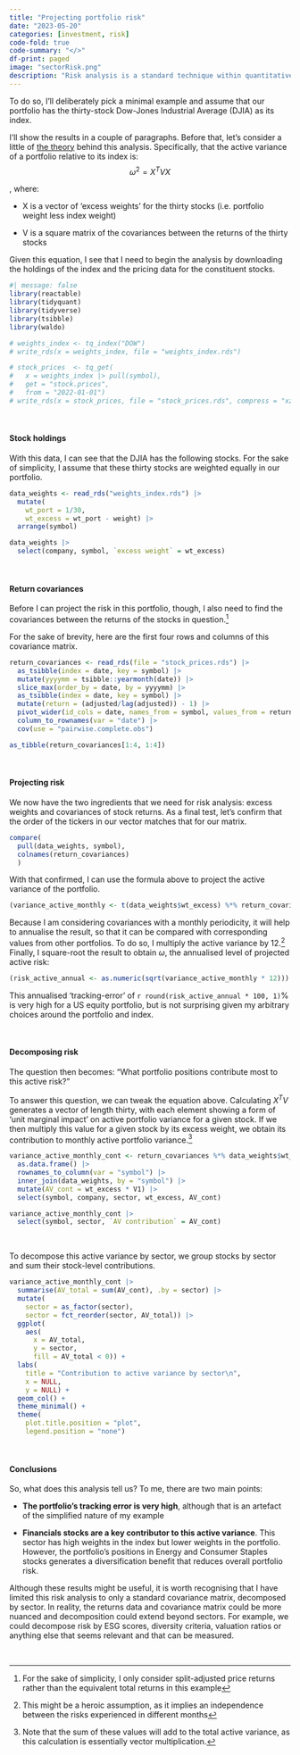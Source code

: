 ```yaml
---
title: "Projecting portfolio risk"
date: "2023-05-20"
categories: [investment, risk]
code-fold: true
code-summary: "</>"
df-print: paged
image: "sectorRisk.png"
description: "Risk analysis is a standard technique within quantitative investment. In this post, I'll describe how to perform it succinctly in R."
---
```


To do so, I'll deliberately pick a minimal example and assume that our portfolio has the thirty-stock Dow-Jones Industrial Average (DJIA) as its index.

I'll show the results in a couple of paragraphs. Before that, let's consider a little of [the theory](https://en.wikipedia.org/wiki/Tracking_error) behind this analysis. Specifically, that the active variance of a portfolio relative to its index is: $$\omega^2 = X^T V X$$

, where:

-   X is a vector of 'excess weights' for the thirty stocks (i.e. portfolio weight less index weight)

-   V is a square matrix of the covariances between the returns of the thirty stocks

Given this equation, I see that I need to begin the analysis by downloading the holdings of the index and the pricing data for the constituent stocks.

```r
#| message: false
library(reactable)
library(tidyquant)
library(tidyverse)
library(tsibble)
library(waldo)

# weights_index <- tq_index("DOW")
# write_rds(x = weights_index, file = "weights_index.rds")

# stock_prices  <- tq_get(
#   x = weights_index |> pull(symbol), 
#   get = "stock.prices", 
#   from = "2022-01-01")
# write_rds(x = stock_prices, file = "stock_prices.rds", compress = "xz")
```

<br/>

#### Stock holdings

With this data, I can see that the DJIA has the following stocks. For the sake of simplicity, I assume that these thirty stocks are weighted equally in our portfolio.

```r
data_weights <- read_rds("weights_index.rds") |> 
  mutate(
    wt_port = 1/30,
    wt_excess = wt_port - weight) |> 
  arrange(symbol)

data_weights |> 
  select(company, symbol, `excess weight` = wt_excess)
```

<br/>

#### Return covariances

Before I can project the risk in this portfolio, though, I also need to find the covariances between the returns of the stocks in question.[^1]

[^1]: For the sake of simplicity, I only consider split-adjusted price returns rather than the equivalent total returns in this example

For the sake of brevity, here are the first four rows and columns of this covariance matrix.

```r
return_covariances <- read_rds(file = "stock_prices.rds") |>
  as_tsibble(index = date, key = symbol) |> 
  mutate(yyyymm = tsibble::yearmonth(date)) |> 
  slice_max(order_by = date, by = yyyymm) |> 
  as_tsibble(index = date, key = symbol) |> 
  mutate(return = (adjusted/lag(adjusted)) - 1) |> 
  pivot_wider(id_cols = date, names_from = symbol, values_from = return) |> 
  column_to_rownames(var = "date") |> 
  cov(use = "pairwise.complete.obs")

as_tibble(return_covariances[1:4, 1:4])
```

<br/>

#### Projecting risk

We now have the two ingredients that we need for risk analysis: excess weights and covariances of stock returns. As a final test, let's confirm that the order of the tickers in our vector matches that for our matrix.

```r
compare(
  pull(data_weights, symbol), 
  colnames(return_covariances)
  )
```

With that confirmed, I can use the formula above to project the active variance of the portfolio.

```r
(variance_active_monthly <- t(data_weights$wt_excess) %*% return_covariances %*% data_weights$wt_excess)
```

Because I am considering covariances with a monthly periodicity, it will help to annualise the result, so that it can be compared with corresponding values from other portfolios. To do so, I multiply the active variance by 12.[^2] Finally, I square-root the result to obtain $\omega$, the annualised level of projected active risk:

[^2]: This might be a heroic assumption, as it implies an independence between the risks experienced in different months

```r
(risk_active_annual <- as.numeric(sqrt(variance_active_monthly * 12)))
```

This annualised 'tracking-error' of `r round(risk_active_annual * 100, 1)`% is very high for a US equity portfolio, but is not surprising given my arbitrary choices around the portfolio and index.

<br/>

#### Decomposing risk

The question then becomes: "What portfolio positions contribute most to this active risk?"

To answer this question, we can tweak the equation above. Calculating $X^T V$ generates a vector of length thirty, with each element showing a form of 'unit marginal impact' on active portfolio variance for a given stock. If we then multiply this value for a given stock by its excess weight, we obtain its contribution to monthly active portfolio variance.[^3]

[^3]: Note that the sum of these values will add to the total active variance, as this calculation is essentially vector multiplication.

```r
variance_active_monthly_cont <- return_covariances %*% data_weights$wt_excess |> 
  as.data.frame() |> 
  rownames_to_column(var = "symbol") |> 
  inner_join(data_weights, by = "symbol") |> 
  mutate(AV_cont = wt_excess * V1) |> 
  select(symbol, company, sector, wt_excess, AV_cont)

variance_active_monthly_cont |> 
  select(symbol, sector, `AV contribution` = AV_cont)
```

<br/>

To decompose this active variance by sector, we group stocks by sector and sum their stock-level contributions.

```r
variance_active_monthly_cont |> 
  summarise(AV_total = sum(AV_cont), .by = sector) |> 
  mutate(
    sector = as_factor(sector),
    sector = fct_reorder(sector, AV_total)) |> 
  ggplot(
    aes(
      x = AV_total,
      y = sector,
      fill = AV_total < 0)) + 
  labs(
    title = "Contribution to active variance by sector\n",
    x = NULL,
    y = NULL) +
  geom_col() + 
  theme_minimal() + 
  theme(
    plot.title.position = "plot",
    legend.position = "none")
```

<br/>

#### Conclusions

So, what does this analysis tell us? To me, there are two main points:

-   **The portfolio's tracking error is very high**, although that is an artefact of the simplified nature of my example

-   **Financials stocks are a key contributor to this active variance**. This sector has high weights in the index but lower weights in the portfolio. However, the portfolio's positions in Energy and Consumer Staples stocks generates a diversification benefit that reduces overall portfolio risk.

Although these results might be useful, it is worth recognising that I have limited this risk analysis to only a standard covariance matrix, decomposed by sector. In reality, the returns data and covariance matrix could be more nuanced and decomposition could extend beyond sectors. For example, we could decompose risk by ESG scores, diversity criteria, valuation ratios or anything else that seems relevant and that can be measured.

<br/>
